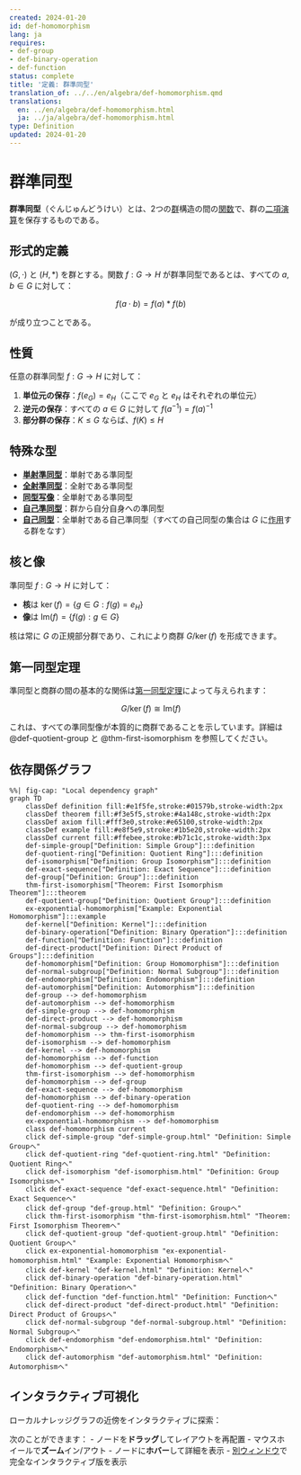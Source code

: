 ```yaml
---
created: 2024-01-20
id: def-homomorphism
lang: ja
requires:
- def-group
- def-binary-operation
- def-function
status: complete
title: '定義: 群準同型'
translation_of: ../../en/algebra/def-homomorphism.qmd
translations:
  en: ../en/algebra/def-homomorphism.html
  ja: ../ja/algebra/def-homomorphism.html
type: Definition
updated: 2024-01-20
---
```


# 群準同型 {#def-homomorphism}

**群準同型**（ぐんじゅんどうけい）とは、2つの[群](def-group.qmd)構造の間の[関数](../logic-set-theory/def-function.qmd)で、群の[二項演算](def-binary-operation.qmd)を保存するものである。

## 形式的定義

$(G, \cdot)$ と $(H, *)$ を群とする。関数 $f: G \to H$ が群準同型であるとは、すべての $a, b \in G$ に対して：

$$f(a \cdot b) = f(a) * f(b)$$

が成り立つことである。

## 性質

任意の群準同型 $f: G \to H$ に対して：

1. **単位元の保存**：$f(e_G) = e_H$（ここで $e_G$ と $e_H$ はそれぞれの単位元）
2. **逆元の保存**：すべての $a \in G$ に対して $f(a^{-1}) = f(a)^{-1}$
3. **部分群の保存**：$K \leq G$ ならば、$f(K) \leq H$

## 特殊な型

- **[単射準同型](../category-theory/def-monomorphism.qmd)**：単射である準同型
- **[全射準同型](../category-theory/def-epimorphism.qmd)**：全射である準同型
- **[同型写像](def-isomorphism.qmd)**：全単射である準同型
- **[自己準同型](def-endomorphism.qmd)**：群から自分自身への準同型
- **[自己同型](def-automorphism.qmd)**：全単射である自己準同型（すべての自己同型の集合は $G$ に[作用](def-group-action.qmd)する群をなす）

## 核と像

準同型 $f: G \to H$ に対して：

- **核**は $\ker(f) = \{g \in G : f(g) = e_H\}$
- **像**は $\text{Im}(f) = \{f(g) : g \in G\}$

核は常に $G$ の正規部分群であり、これにより商群 $G/\ker(f)$ を形成できます。

## 第一同型定理

準同型と商群の間の基本的な関係は[第一同型定理](thm-first-isomorphism.qmd)によって与えられます：

$$G/\ker(f) \cong \text{Im}(f)$$

これは、すべての準同型像が本質的に商群であることを示しています。詳細は @def-quotient-group と @thm-first-isomorphism を参照してください。

## 依存関係グラフ

```mermaid
%%| fig-cap: "Local dependency graph"
graph TD
    classDef definition fill:#e1f5fe,stroke:#01579b,stroke-width:2px
    classDef theorem fill:#f3e5f5,stroke:#4a148c,stroke-width:2px
    classDef axiom fill:#fff3e0,stroke:#e65100,stroke-width:2px
    classDef example fill:#e8f5e9,stroke:#1b5e20,stroke-width:2px
    classDef current fill:#ffebee,stroke:#b71c1c,stroke-width:3px
    def-simple-group["Definition: Simple Group"]:::definition
    def-quotient-ring["Definition: Quotient Ring"]:::definition
    def-isomorphism["Definition: Group Isomorphism"]:::definition
    def-exact-sequence["Definition: Exact Sequence"]:::definition
    def-group["Definition: Group"]:::definition
    thm-first-isomorphism["Theorem: First Isomorphism Theorem"]:::theorem
    def-quotient-group["Definition: Quotient Group"]:::definition
    ex-exponential-homomorphism["Example: Exponential Homomorphism"]:::example
    def-kernel["Definition: Kernel"]:::definition
    def-binary-operation["Definition: Binary Operation"]:::definition
    def-function["Definition: Function"]:::definition
    def-direct-product["Definition: Direct Product of Groups"]:::definition
    def-homomorphism["Definition: Group Homomorphism"]:::definition
    def-normal-subgroup["Definition: Normal Subgroup"]:::definition
    def-endomorphism["Definition: Endomorphism"]:::definition
    def-automorphism["Definition: Automorphism"]:::definition
    def-group --> def-homomorphism
    def-automorphism --> def-homomorphism
    def-simple-group --> def-homomorphism
    def-direct-product --> def-homomorphism
    def-normal-subgroup --> def-homomorphism
    def-homomorphism --> thm-first-isomorphism
    def-isomorphism --> def-homomorphism
    def-kernel --> def-homomorphism
    def-homomorphism --> def-function
    def-homomorphism --> def-quotient-group
    thm-first-isomorphism --> def-homomorphism
    def-homomorphism --> def-group
    def-exact-sequence --> def-homomorphism
    def-homomorphism --> def-binary-operation
    def-quotient-ring --> def-homomorphism
    def-endomorphism --> def-homomorphism
    ex-exponential-homomorphism --> def-homomorphism
    class def-homomorphism current
    click def-simple-group "def-simple-group.html" "Definition: Simple Groupへ"
    click def-quotient-ring "def-quotient-ring.html" "Definition: Quotient Ringへ"
    click def-isomorphism "def-isomorphism.html" "Definition: Group Isomorphismへ"
    click def-exact-sequence "def-exact-sequence.html" "Definition: Exact Sequenceへ"
    click def-group "def-group.html" "Definition: Groupへ"
    click thm-first-isomorphism "thm-first-isomorphism.html" "Theorem: First Isomorphism Theoremへ"
    click def-quotient-group "def-quotient-group.html" "Definition: Quotient Groupへ"
    click ex-exponential-homomorphism "ex-exponential-homomorphism.html" "Example: Exponential Homomorphismへ"
    click def-kernel "def-kernel.html" "Definition: Kernelへ"
    click def-binary-operation "def-binary-operation.html" "Definition: Binary Operationへ"
    click def-function "def-function.html" "Definition: Functionへ"
    click def-direct-product "def-direct-product.html" "Definition: Direct Product of Groupsへ"
    click def-normal-subgroup "def-normal-subgroup.html" "Definition: Normal Subgroupへ"
    click def-endomorphism "def-endomorphism.html" "Definition: Endomorphismへ"
    click def-automorphism "def-automorphism.html" "Definition: Automorphismへ"
```

## インタラクティブ可視化

ローカルナレッジグラフの近傍をインタラクティブに探索：

::: {.graph-viz data-id="def-homomorphism" data-width="700" data-height="500"}
:::

次のことができます：
- ノードを**ドラッグ**してレイアウトを再配置
- マウスホイールで**ズーム**イン/アウト
- ノードに**ホバー**して詳細を表示
- [別ウィンドウ](../../output/interactive/def-homomorphism.html){target="_blank"}で完全なインタラクティブ版を表示
